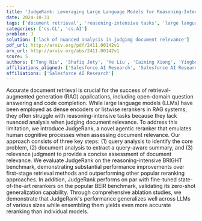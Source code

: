 ```yaml
---
title: 'JudgeRank: Leveraging Large Language Models for Reasoning-Intensive Reranking'
date: 2024-10-31
tags: ['document retrieval', 'reasoning-intensive tasks', 'large language models', 'query analysis', 'BRIGHT benchmark', 'BEIR benchmark', 'ablation studies', 'zero-shot generalization', 'reranking', 'document analysis', 'retrieval-augmented generation', 'relevance judgment']
categories: ['cs.CL', 'cs.AI']
problem: J
solution: ['lack of nuanced analysis in judging document relevance']
pdf_url: http://arxiv.org/pdf/2411.00142v1
arx_url: http://arxiv.org/abs/2411.00142v1
score: 5
authors: ['Tong Niu', 'Shafiq Joty', 'Ye Liu', 'Caiming Xiong', 'Yingbo Zhou', 'Semih Yavuz']
affiliations_aligned: ['Salesforce AI Research', 'Salesforce AI Research', 'Salesforce AI Research', 'Salesforce AI Research', 'Salesforce AI Research', 'Salesforce AI Research']
affiliations: ['Salesforce AI Research']
---
```



Accurate document retrieval is crucial for the success of retrieval-augmented generation (RAG) applications, including open-domain question answering and code completion. While large language models (LLMs) have been employed as dense encoders or listwise rerankers in RAG systems, they often struggle with reasoning-intensive tasks because they lack nuanced analysis when judging document relevance. To address this limitation, we introduce JudgeRank, a novel agentic reranker that emulates human cognitive processes when assessing document relevance. Our approach consists of three key steps: (1) query analysis to identify the core problem, (2) document analysis to extract a query-aware summary, and (3) relevance judgment to provide a concise assessment of document relevance. We evaluate JudgeRank on the reasoning-intensive BRIGHT benchmark, demonstrating substantial performance improvements over first-stage retrieval methods and outperforming other popular reranking approaches. In addition, JudgeRank performs on par with fine-tuned state-of-the-art rerankers on the popular BEIR benchmark, validating its zero-shot generalization capability. Through comprehensive ablation studies, we demonstrate that JudgeRank's performance generalizes well across LLMs of various sizes while ensembling them yields even more accurate reranking than individual models.